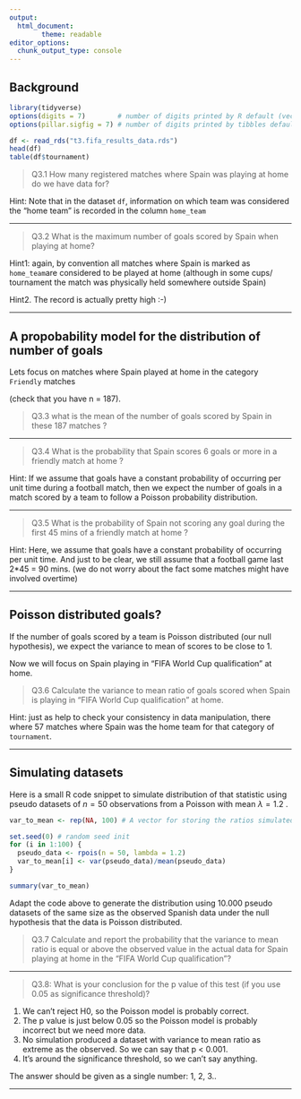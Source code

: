 ```yaml
---
output:
  html_document:
        theme: readable
editor_options: 
  chunk_output_type: console
---
```



## Background

```r

library(tidyverse)
options(digits = 7)        # number of digits printed by R default (vectors, data.frames, lists)
options(pillar.sigfig = 7) # number of digits printed by tibbles default.

```

```r

df <- read_rds("t3.fifa_results_data.rds")
head(df)
table(df$tournament)

```

>Q3.1 How many registered matches where Spain was playing at home do we have data for?

Hint: Note that in the dataset `df`, information on which team was considered the "home team" is recorded in the column `home_team` 

---

>Q3.2 What is the maximum number of goals scored by Spain when playing at home?

Hint1: again, by convention all matches where Spain is marked as `home_team`are considered to be played at home (although in some cups/ tournament the match was physically held somewhere outside Spain)

Hint2. The record is actually pretty high :-)


---

## A propobability model for the distribution of number of goals

Lets focus on matches where Spain played at home in the category `Friendly` matches 

(check that you have n = 187). 

>Q3.3  what is the mean of the number of goals scored by Spain in these 187 matches ?


---

>Q3.4 What is the probability that Spain scores 6 goals or more in a friendly match at home ?

Hint: If we assume that goals have a constant probability of occurring per unit time during a football match, then we expect the number of goals in a match scored by a team to follow a Poisson probability distribution.


---

>Q3.5 What is the probability of Spain not scoring any goal during the first 45 mins of a friendly match at home ?

Hint: Here, we assume that goals have a constant probability of occurring per unit time. And just to be clear, we still assume that a football game last 2*45 = 90 mins. 
(we do not worry about the fact some matches might have involved overtime)


---

## Poisson distributed goals?

If the number of goals scored by a team is Poisson distributed (our null hypothesis), we expect the variance to mean of scores to be close to 1. 

Now we will focus on Spain playing in "FIFA World Cup qualification" at home.

>Q3.6 Calculate the variance to mean ratio of goals scored when Spain is playing in "FIFA World Cup qualification" at home.

Hint: just as help to check your consistency in data manipulation,  there where 57 matches where Spain was the home team for that category of `tournament`.

---

## Simulating datasets

Here is a small R code snippet to simulate distribution of that statistic using pseudo datasets of $n=50$ observations from a Poisson with mean  $\lambda = 1.2$ .

```r

var_to_mean <- rep(NA, 100) # A vector for storing the ratios simulated under H0

set.seed(0) # random seed init
for (i in 1:100) {
  pseudo_data <- rpois(n = 50, lambda = 1.2)
  var_to_mean[i] <- var(pseudo_data)/mean(pseudo_data)
}

summary(var_to_mean)

```

Adapt the code above to generate the distribution using 10.000 pseudo datasets of the same size as the observed Spanish data under the null hypothesis that the data is Poisson distributed. 

>Q3.7 Calculate and report the probability that the variance to mean ratio is equal or above the observed value in the actual data for Spain playing at home in the "FIFA World Cup qualification"?


---

>Q3.8: What is your conclusion for the p value of this test (if you use 0.05 as significance threshold)?

1. We can't reject H0, so the Poisson model is probably correct.
2. The p value is just below 0.05 so the Poisson model is probably incorrect but we need more data.
3. No simulation produced a dataset with variance to mean ratio as extreme as the observed. So we can say that p < 0.001.
4. It's around the significance threshold, so we can't say anything.

The answer should be given as a single number: 1, 2, 3..


---

